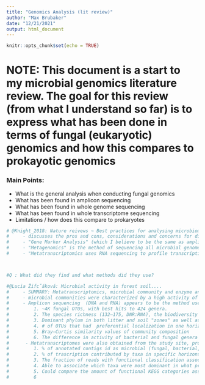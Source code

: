 ```yaml
---
title: "Genomics Analysis (lit review)"
author: "Max Brubaker"
date: "12/21/2021"
output: html_document
---
```


```r
knitr::opts_chunk$set(echo = TRUE)
```

# NOTE: This document is a start to my microbial genomics literature review. The goal for this review (from what I understand so far) is to express what has been done in terms of fungal (eukaryotic) genomics and how this compares to prokayotic genomics

### Main Points:
  + What is the general analysis when conducting fungal genomics
  + What has been found in amplicon sequencing
  + What has been found in whole genome sequencing
  + What has been found in whole transcriptome sequencing
  + Limitations / how does this compare to prokaryotes
  
  


```r
# @Knight_2018: Nature reivews ~ Best practices for analysing microbiomes
#     - discusses the pros and cons, considerations and concerns for different microbial genomic analysis
#     - "Gene Marker Analysis" (which I believe to be the same as amplicon sequencing) is said to be the least informative, as its really         just looking for presence absence. It is fast and cost effecient but there are also many limitations as DNA sequences vary in             primer-amplified regions and primers do not have equal affinity for all possible DNA sequences. This can consequently induce bias         during PCR amplification. Other sources of inherent bias in marker gene sequencing include variable region selection,amplicon size         and the number of PCR cycles. Additionaly low biomass samples are particularly susceptible to bias introduced by overamplification         as the PCR cycle number increases, contaminating microorganisms are increasingly over represented.
#     - "Metagenomics" is the method of sequencing all microbial genomes within a sample. yields more detailed genomic information and            taxonomic resolution than marker gene sequencing alone, but it is relatively expensive to prepare, sequence and analyse the               samples. This method captures all DNA present in the sample, including viral and eukaryotic DNA. Given adequate sequencing depth          (the number of sequencing reads per sample), taxonomic resolution to species or strain level and the assembly of whole microbial          genomes from short DNA sequence reads are possible..s. However,biases that are introduced by library construction,assembly and            reference databases for annotation are less understood.
#     - "Metatranscriptomics uses RNA sequencing to profile transcription in microbiomes, providing information on gene expression and the         active functional output of the microbiome. Metatranscriptomics differs from both marker gene and metagenomic sequencing that             sequence DNA in a sample regardless of cell viability or activity. Though it is biased towards organisms with higher rates of             transcription. It is worth noting that propidium monoazide (PMA) depletion of relic DNA is an alternative method to identify live         microorganisms. Host RNA contamination,particularly from the highly abundant rRNAs, is also an important consideration, and               methods to exclude rRNAs from samples should be considered48. RNA must be carefully preserved to avoid degradation in all cases,          though certain sample types may warrant specialized protocols for RNA purification. For example, soil samples require removal of          enzyme inhibiting humic substances49,50.



#Q : What did they find and what methods did they use?

#@Lucia Žifcˇáková: Microbial activity in forest soil....
#     - SUMMARY: Metatranscriptomics, microbial community and enzyme analyses were combined to describe the detailed role of microbial            taxa in the functioning of the Picea abies-dominated coniferous forest soil in two contrasting seasons. 
#     - microbial communities were characterized by a high activity of fungi especially in litter microbial transcription was over 50%            fungal.
#     - Amplicon sequencing  (DNA and RNA) appears to be the method used here to describe microbial community. With this methd they               describe:
#         1. ~4K fungal OTUs, with best hits to 424 genera.
#         2. The species richness (132–175, DNR:RNA), the biodiversity (Shannon index) and the evenness (0.68–0.70)
#         3. Dominant phylum in both litter and soil "zones" as well as % of sequencines belonging to which phyla
#         4. # of OTUs that had  preferential localization in one horizon (can they say which horizon?)
#         5. Bray–Curtis similarity values of community composition
#         6. The difference in activity of bacterial and fungal genera between summer and winter were analysed by comparing the abundance #            ratios of RNA/DNA
#      - Metatranscriptomes were also obtained from the study site, providing broader insights for comparisons of expressed functions              between horizons and seasons:
#         1. % of annotated contigs id as microbial (fungal, bacterial, archeal)
#         2. % of trascription contributed by taxa in specific horizons. (Litter: 70% fungal, Soil 25% fungal)
#         3. The fraction of reads with functional classification associated with bacteria was high (72%) compared with those of archaea #              (26%) and fungi (only 19%).
#         4. Able to associate which taxa were most dominant in what processes. Bacteria: metabolism of terpenoids, Fungi: glycan                      biosynthesis and metabolism of lipids. There is a caviat to this, see notes in paper
#         5. Could compare the amount of functional KEGG categories associated with both soil in litter. Keep note of this
#         6

```




